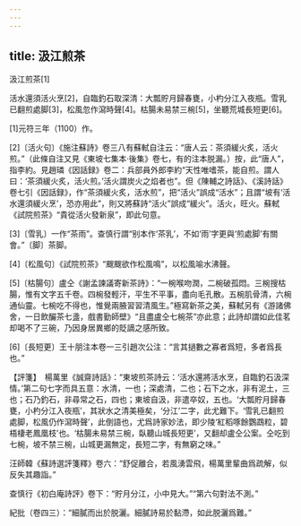 ```yaml
---
---
---
```

title: 汲江煎茶
---



汲江煎茶[1]


活水還須活火烹[2]，自臨釣石取深清：大瓢貯月歸春甕，小杓分江入夜瓶。雪乳已翻煎處脚[3]，松風忽作瀉時聲[4]。枯腸未易禁三椀[5]，坐聽荒城長短更[6]。

[1]元符三年（1100）作。

[2]〔活火句〕《施注蘇詩》卷三八有蘇軾自注云：“唐人云：茶須緩火炙，活火煎。”（此條自注又見《東坡七集本·後集》卷七，有的注本脱漏。）按，此“唐人”，指李約。見趙璘《因話録》卷二：兵部員外郎李約“天性唯嗜茶，能自煎。謂人曰：‘茶須緩火炙，活火煎。’活火謂炭火之焰者也”。但《陳輔之詩話》、《溪詩話》卷七引《因話録》，作“茶須緩火炙，活水煎”，把“活火”誤成“活水”；且謂“坡有‘活水還須緩火烹’，恐亦用此”，則又將蘇詩“活火”誤成“緩火”。活火，旺火。蘇軾《試院煎茶》“貴從活火發新泉”，即此句意。

[3]〔雪乳〕一作“茶雨”。查慎行謂“别本作‘茶乳’，不如‘雨’字更與‘煎處脚’有關會。”〔脚〕茶脚。

[4]〔松風句〕《試院煎茶》“颼颼欲作松風鳴”，以松風喻水沸聲。

[5]〔枯腸句〕盧仝《謝孟諫議寄新茶詩》：“一椀喉吻潤，二椀破孤悶。三椀搜枯腸，惟有文字五千卷。四椀發輕汗，平生不平事，盡向毛孔散。五椀肌骨清，六椀通仙靈。七椀吃不得也，惟覺兩腋習習清風生。”極寫新茶之美，蘇軾另有《游諸佛舍，一日飲釅茶七盞，戲書勤師壁》“且盡盧仝七椀茶”亦此意；此詩却謂如此佳茗却喝不了三碗，乃因身居異鄉的貶謫之感所致。

[6]〔長短更〕王十朋注本卷一三引趙次公注：“言其撾數之寡者爲短，多者爲長也。”

【評箋】　楊萬里《誠齋詩話》：“東坡煎茶詩云：‘活水還將活水烹，自臨釣石汲深情。’第二句七字而具五意：水清，一也；深處清，二也；石下之水，非有泥土，三也；石乃釣石，非尋常之石，四也；東坡自汲，非遣卒奴，五也。‘大瓢貯月歸春甕，小杓分江入夜瓶’，其狀水之清美極矣，‘分江’二字，此尤難下。‘雪乳已翻煎處脚，松風仍作瀉時聲’，此倒語也，尤爲詩家妙法，即少陵‘紅稻啄餘鸚鵡粒，碧梧棲老鳳凰枝’也。‘枯腸未易禁三椀，臥聽山城長短更’，又翻却盧仝公案。仝吃到七椀，坡不禁三椀，山城更漏無定，長短二字，有無窮之味。”

汪師韓《蘇詩選評箋釋》卷六：“舒促離合，若風湧雲飛，楊萬里輩曲爲疏解，似反失其趣詣。”

查慎行《初白庵詩評》卷下：“貯月分江，小中見大。”“第六句對法不測。”

紀批（卷四三）：“細膩而出於脱灑。細膩詩易於黏滯，如此脱灑爲難。”